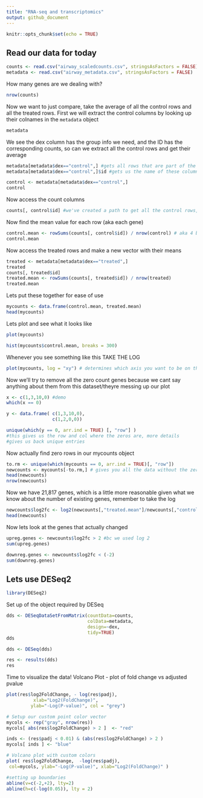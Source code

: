 ```yaml
---
title: "RNA-seq and transcriptomics"
output: github_document
---
```


```r
knitr::opts_chunk$set(echo = TRUE)
```

## Read our data for today

```r
counts <- read.csv("airway_scaledcounts.csv", stringsAsFactors = FALSE)
metadata <- read.csv("airway_metadata.csv", stringsAsFactors = FALSE)
```

How many genes are we dealing with?

```r
nrow(counts)
```

Now we want to just compare, take the average of all the control rows and all the treated rows. 
First we will extract the control columns by looking up their colnames in the `metadata` object

```r
metadata
```

We see the dex column has the group info we need, and the ID has the corresponding counts, so can we extract all the control rows and get their average

```r
metadata[metadata$dex=="control",] #gets all rows that are part of the control group: dex has the distinction, we want only control ROWS
metadata[metadata$dex=="control",]$id #gets us the name of these columns
```


```r
control <- metadata[metadata$dex=="control",]
control
```

Now access the count columns 

```r
counts[, control$id] #we've created a path to get all the control rows, which correspond to the COLUMNS in the actual counts data set
```

Now find the mean value for each row (aka each gene)

```r
control.mean <- rowSums(counts[, control$id]) / nrow(control) # aka 4 but you want to make this applicable to other data sets
control.mean
```

Now access the treated rows and make a new vector with their means

```r
treated <- metadata[metadata$dex=="treated",]
treated
counts[, treated$id]
treated.mean <- rowSums(counts[, treated$id]) / nrow(treated)
treated.mean
```

Lets put these together for ease of use

```r
mycounts <- data.frame(control.mean, treated.mean)
head(mycounts)
```

Lets plot and see what it looks like

```r
plot(mycounts)
```

```r
hist(mycounts$control.mean, breaks = 300)
```

Whenever you see something like this TAKE THE LOG

```r
plot(mycounts, log = "xy") # determines which axis you want to be on the log scale
```

Now we'll try to remove all the zero count genes because we cant say anything about them from this dataset/theyre messing up our plot

```r
x <- c(1,3,10,0) #demo
which(x == 0)

y <- data.frame( c(1,3,10,0),
                 c(1,2,0,0))

unique(which(y == 0, arr.ind = TRUE) [, "row"] ) 
#this gives us the row and col where the zeros are, more details
#gives us back unique entries

```

Now actually find zero rows in our mycounts object

```r
to.rm <- unique(which(mycounts == 0, arr.ind = TRUE)[, "row"])
newcounts <- mycounts[-to.rm,] # gives you all the data without the zeros
head(newcounts)
nrow(newcounts)
```

Now we have 21,817 genes, which is a little more reasonable given what we know about the number of existing genes, remember to take the log

```r
newcounts$log2fc <- log2(newcounts[,"treated.mean"]/newcounts[,"control.mean"])
head(newcounts)
```

Now lets look at the genes that actually changed

```r
upreg.genes <- newcounts$log2fc > 2 #bc we used log 2
sum(upreg.genes)
```

```r
downreg.genes <- newcounts$log2fc < (-2) 
sum(downreg.genes)
```

## Lets use DESeq2

```r
library(DESeq2)
```

Set up of the object required by DESeq

```r
dds <- DESeqDataSetFromMatrix(countData=counts, 
                              colData=metadata, 
                              design=~dex, 
                              tidy=TRUE)
dds
```

```r
dds <- DESeq(dds)
```

```r
res <- results(dds)
res
```

Time to visualize the data! Volcano Plot - plot of fold change vs adjusted pvalue

```r
plot(res$log2FoldChange, - log(res$padj),
          xlab="Log2(FoldChange)",
         ylab="-Log(P-value)", col = "grey")

# Setup our custom point color vector 
mycols <- rep("gray", nrow(res))
mycols[ abs(res$log2FoldChange) > 2 ]  <- "red" 

inds <- (res$padj < 0.01) & (abs(res$log2FoldChange) > 2 )
mycols[ inds ] <- "blue"

# Volcano plot with custom colors 
plot( res$log2FoldChange,  -log(res$padj), 
 col=mycols, ylab="-Log(P-value)", xlab="Log2(FoldChange)" )

#setting up boundaries
abline(v=c(-2,+2), lty=2) 
abline(h=c(-log(0.05)), lty = 2)

```

















